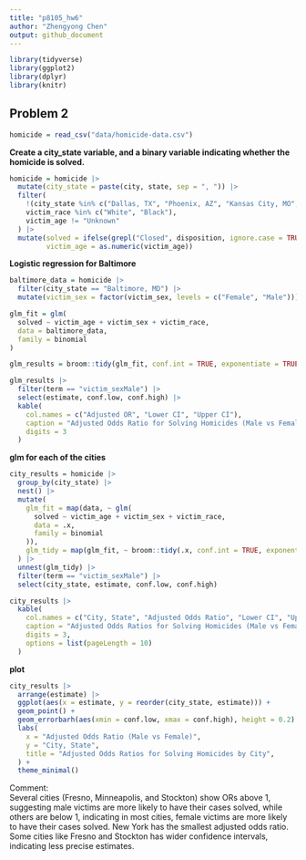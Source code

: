 ```yaml
---
title: "p8105_hw6"
author: "Zhengyong Chen"
output: github_document
---
```


```r
library(tidyverse)
library(ggplot2)
library(dplyr)
library(knitr)
```

## Problem 2

```r
homicide = read_csv("data/homicide-data.csv")
```

**Create a city_state variable, and a binary variable indicating whether the homicide is solved.**

```r
homicide = homicide |>
  mutate(city_state = paste(city, state, sep = ", ")) |>
  filter(
    !(city_state %in% c("Dallas, TX", "Phoenix, AZ", "Kansas City, MO", "Tulsa, AL")),
    victim_race %in% c("White", "Black"),
    victim_age != "Unknown"
  ) |>
  mutate(solved = ifelse(grepl("Closed", disposition, ignore.case = TRUE), 1, 0),
         victim_age = as.numeric(victim_age))
```


**Logistic regression for Baltimore**

```r
baltimore_data = homicide |>
  filter(city_state == "Baltimore, MD") |> 
  mutate(victim_sex = factor(victim_sex, levels = c("Female", "Male")))

glm_fit = glm(
  solved ~ victim_age + victim_sex + victim_race,
  data = baltimore_data,
  family = binomial
)

glm_results = broom::tidy(glm_fit, conf.int = TRUE, exponentiate = TRUE)

glm_results |>
  filter(term == "victim_sexMale") |>
  select(estimate, conf.low, conf.high) |> 
  kable(
    col.names = c("Adjusted OR", "Lower CI", "Upper CI"),
    caption = "Adjusted Odds Ratio for Solving Homicides (Male vs Female)",
    digits = 3
  )
```

**glm for each of the cities**

```r
city_results = homicide |>
  group_by(city_state) |>
  nest() |>
  mutate(
    glm_fit = map(data, ~ glm(
      solved ~ victim_age + victim_sex + victim_race,
      data = .x,
      family = binomial
    )),
    glm_tidy = map(glm_fit, ~ broom::tidy(.x, conf.int = TRUE, exponentiate = TRUE))
  ) |>
  unnest(glm_tidy) |>
  filter(term == "victim_sexMale") |>
  select(city_state, estimate, conf.low, conf.high)

city_results |>
  kable(
    col.names = c("City, State", "Adjusted Odds Ratio", "Lower CI", "Upper CI"),
    caption = "Adjusted Odds Ratios for Solving Homicides (Male vs Female) by City", 
    digits = 3,
    options = list(pageLength = 10)
  ) 
```

**plot**

```r
city_results |>
  arrange(estimate) |>
  ggplot(aes(x = estimate, y = reorder(city_state, estimate))) +
  geom_point() +
  geom_errorbarh(aes(xmin = conf.low, xmax = conf.high), height = 0.2) +
  labs(
    x = "Adjusted Odds Ratio (Male vs Female)",
    y = "City, State",
    title = "Adjusted Odds Ratios for Solving Homicides by City",
  ) +
  theme_minimal()
```

Comment:\
Several cities (Fresno, Minneapolis, and Stockton) show ORs above 1, suggesting male victims are more likely to have their cases solved, while others are below 1, indicating in most cities, female victims are more likely to have their cases solved. New York has the smallest adjusted odds ratio. Some cities like Fresno and Stockton has wider confidence intervals, indicating less precise estimates.

